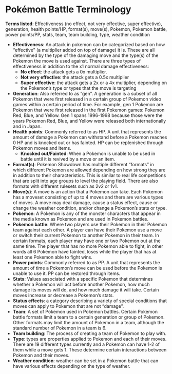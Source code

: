 

# Pokémon Battle Terminology

**Terms listed**: Effectiveness (no effect, not very effective, super effective), generation, health points/HP, format(s), move(s), Pokemon, Pokemon battle,  power points/PP, stats, team, team building, type, weather condition

* **Effectiveness**: An attack in pokemon can be categorized based on how “effective” (a multiplier added on top of damage) it is. These are all determined by the type of the damaging move and the type(s) of the Pokemon the move is used against. There are three types of effectiveness in addition to the x1 normal damage effectiveness:
    * **No effect**: the attack gets a 0x multiplier.
    * **Not very effective**: the attack gets a 0.5x multiplier
    * **Super effective**: the attack gets a 2x or a 4x multiplier, depending on the Pokemon’s type or types that the move is targeting
* **Generation**: Also referred to as “gen”. A generation is a subset of all Pokemon that were first released in a certain group of Pokemon video games within a certain period of time. For example, gen 1 Pokemon are Pokemon that were first released in the first Pokemon games: Pokemon Red, Blue, and Yellow. Gen 1 spans 1996-1998 because those were the years Pokemon Red, Blue, and Yellow were released both internationally and in Japan.
* **Health points**: Commonly referred to as HP. A unit that represents the amount of damage a Pokemon can withstand before a Pokemon reaches 0 HP and is knocked out or has fainted. HP can be replenished through Pokemon moves and items.
    * **Knocked out/Fainted**: When a Pokemon is unable to be used in battle until it is revived by a move or an item.
* **Format(s)**: Pokemon Showdown has multiple different “formats” in which different Pokemon are allowed depending on how strong they are in addition to their characteristics. This is similar to real life competitions that are split into age groups to level the playing field. There are also formats with different rulesets such as 2v2 or 1v1.
* **Move(s)**: A move is an action that a Pokemon can take. Each Pokemon has a moveset consisting of up to 4 moves and there are various types of moves. A move may deal damage, cause a status effect, cause or change the weather condition, and/or change a Pokemon’s stats or type.
* **Pokemon**: A Pokemon is any of the monster characters that appear in the media known as Pokemon and are used in Pokemon battles.
* **Pokemon battle**: Where two players use their Pokemon in their Pokemon team against each other. A player can have their Pokemon use a move or switch their current Pokemon to another Pokemon in their team. In certain formats, each player may have one or two Pokemon out at the same time. The player that has no more Pokemon able to fight, in other words all 6 Pokemon have fainted, loses while the player that has at least one Pokemon able to fight wins.
* **Power points**: Commonly referred to as PP. A unit that represents the amount of time a Pokemon’s move can be used before the Pokemon is unable to use it. PP can be restored  through items.
* **Stats**: Values associated with a specific Pokemon that determines whether a Pokemon will act before another Pokemon, how much damage its moves will do, and how much damage it will take. Certain moves increase or decrease a Pokemon’s stats.
* **Status effects**: a category describing a variety of special conditions that moves can apply to Pokemon that are not “damage”.
* **Team**: A set of Pokemon used in Pokemon battles. Certain Pokemon battle formats limit a team to a certain generation or group of Pokemon. Other formats may limit the amount of Pokemon in a team, although the standard number of Pokemon in a team is 6.
* **Team building**: The process of creating a team of Pokemon to play with.
* **Type**: types are properties applied to Pokemon and each of their moves. There are 19 different types currently and a Pokemon can have 1-2 of them while a move gets 1. These determine certain interactions between Pokemon and their moves.
* **Weather condition**: weather can be set in a Pokemon battle that can have various effects depending on the type of weather.